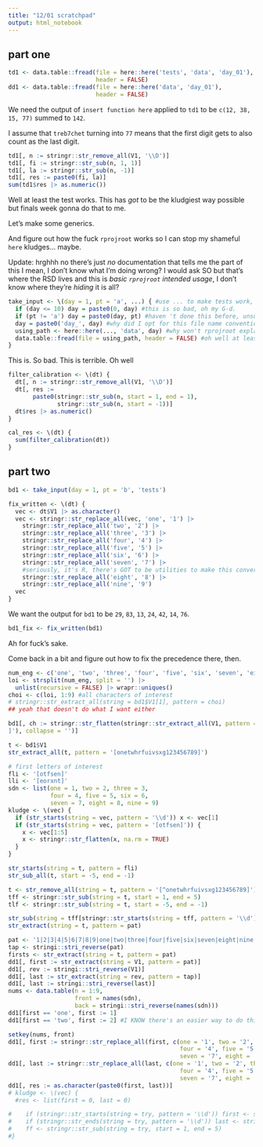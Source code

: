 ```yaml
---
title: "12/01 scratchpad"
output: html_notebook
---
```


## part one 

```r
td1 <- data.table::fread(file = here::here('tests', 'data', 'day_01'),
                         header = FALSE)
dd1 <- data.table::fread(file = here::here('data', 'day_01'),
                         header = FALSE)

```

We need the output of `insert function here` applied to `td1` to be `c(12, 38, 15, 77)` summed to `142`. 

I assume that `treb7chet` turning into `77` means that the first digit gets to also count as the last digit.

```r
td1[, n := stringr::str_remove_all(V1, '\\D')]
td1[, fi := stringr::str_sub(n, 1, 1)]
td1[, la := stringr::str_sub(n, -1)]
td1[, res := paste0(fi, la)]
sum(td1$res |> as.numeric())
```
Well at least the test works. This has *got* to be the kludgiest way possible but finals week gonna do that to me.

Let's make some generics.

And figure out how the fuck `rprojroot` works so I can stop my shameful `here` kludges... maybe.

Update: hrghhh no there's just *no* documentation that tells me the part of this I mean, I don't know what I'm doing wrong? I would ask SO but that's where the RSD lives and this is *basic `rprojroot` intended usage*, I don't know where they're *hiding* it is all? 

```r
take_input <- \(day = 1, pt = 'a', ...) { #use ... to make tests work, for now
  if (day <= 10) day = paste0(0, day) #this is so bad, oh my G-d.
  if (pt != 'a') day = paste0(day, pt) #haven 't done this before, unsure how to handle second part
  day = paste0('day_', day) #why did I opt for this file name convention anyway
  using_path <- here::here(..., 'data', day) #why won't rprojroot explain how to stop doing this
  data.table::fread(file = using_path, header = FALSE) #oh well at least it works 
}
```

This is. So bad. This is terrible. Oh well

```r
filter_calibration <- \(dt) {
  dt[, n := stringr::str_remove_all(V1, '\\D')]
  dt[, res := 
       paste0(stringr::str_sub(n, start = 1, end = 1),
              stringr::str_sub(n, start = -1))]
  dt$res |> as.numeric()
}

cal_res <- \(dt) {
  sum(filter_calibration(dt))
}
```


## part two

```r
bd1 <- take_input(day = 1, pt = 'b', 'tests')
```
```r
fix_written <- \(dt) {
  vec <- dt$V1 |> as.character()
  vec <- stringr::str_replace_all(vec, 'one', '1') |>
    stringr::str_replace_all('two', '2') |>
    stringr::str_replace_all('three', '3') |>
    stringr::str_replace_all('four', '4') |>
    stringr::str_replace_all('five', '5') |>
    stringr::str_replace_all('six', '6') |>
    stringr::str_replace_all('seven', '7') |>
    #seriously, it's R, there's GOT to be utilities to make this conversion already
    stringr::str_replace_all('eight', '8') |>
    stringr::str_replace_all('nine', '9')
  vec
}
```

We want the output for `bd1` to be `29`, `83`, `13`, `24`, `42`, `14`, `76`.

```r
bd1_fix <- fix_written(bd1)
```

Ah for fuck's sake.

Come back in a bit and figure out how to fix the precedence there, then.

```r
num_eng <- c('one', 'two', 'three', 'four', 'five', 'six', 'seven', 'eight', 'nine') 
loi <- strsplit(num_eng, split = '') |> 
  unlist(recursive = FALSE) |> wrapr::uniques()
choi <- c(loi, 1:9) #all characters of interest
# stringr::str_extract_all(string = bd1$V1[1], pattern = choi) 
## yeah that doesn't do what I want either 
```

```r
bd1[, ch := stringr::str_flatten(stringr::str_extract_all(V1, pattern = '[onetwhrfuivsxg123456789
]'), collapse = '')]

t <- bd1$V1
str_extract_all(t, pattern = '[onetwhrfuivsxg123456789]')

```
```r
# first letters of interest
fli <- '[otfsen]'
lli <- '[eorxnt]'
sdn <- list(one = 1, two = 2, three = 3,
            four = 4, five = 5, six = 6,
            seven = 7, eight = 8, nine = 9)
kludge <- \(vec) {
  if (str_starts(string = vec, pattern = '\\d')) x <- vec[1]
  if (str_starts(string = vec, pattern = '[otfsen]')) {
    x <- vec[1:5] 
    x <- stringr::str_flatten(x, na.rm = TRUE)
  }
}
```
```r
str_starts(string = t, pattern = fli)
str_sub_all(t, start = -5, end = -1)
```
```r
t <- str_remove_all(string = t, pattern = '[^onetwhrfuivsxg123456789]')
tff <- stringr::str_sub(string = t, start = 1, end = 5)
tlf <- stringr::str_sub(string = t, start = -5, end = -1)

str_sub(string = tff[stringr::str_starts(string = tff, pattern = '\\d')], start = 1, end = 1)
str_extract(string = t, pattern = pat)

pat <- '1|2|3|4|5|6|7|8|9|one|two|three|four|five|six|seven|eight|nine'
tap <- stringi::stri_reverse(pat)
firsts <- str_extract(string = t, pattern = pat)
dd1[, first := str_extract(string = V1, pattern = pat)]
dd1[, rev := stringi::stri_reverse(V1)]
dd1[, last := str_extract(string = rev, pattern = tap)]
dd1[, last := stringi::stri_reverse(last)]
nums <- data.table(n = 1:9,
                   front = names(sdn),
                   back = stringi::stri_reverse(names(sdn)))
dd1[first == 'one', first := 1]
dd1[first == 'two', first := 2] #I KNOW there's an easier way to do this but I'm finals

setkey(nums, front)
dd1[, first := stringr::str_replace_all(first, c(one = '1', two = '2', three = '3',
                                                 four = '4', five = '5', six = '6', 
                                                 seven = '7', eight = '8', nine = '9'))]
dd1[, last := stringr::str_replace_all(last, c(one = '1', two = '2', three = '3',
                                                 four = '4', five = '5', six = '6', 
                                                 seven = '7', eight = '8', nine = '9'))]
dd1[, res := as.character(paste0(first, last))]
# kludge <- \(vec) {
  #res <- list(first = 0, last = 0)

#    if (stringr::str_starts(string = try, pattern = '\\d')) first <- stringr::str_sub(try, start = 1, end = 1)
#    if (stringr::str_ends(string = try, pattern = '\\d')) last <- stringr::str_sub(try, start = -1, end = -1)
#    ff <- stringr::str_sub(string = try, start = 1, end = 5)
#}
```

